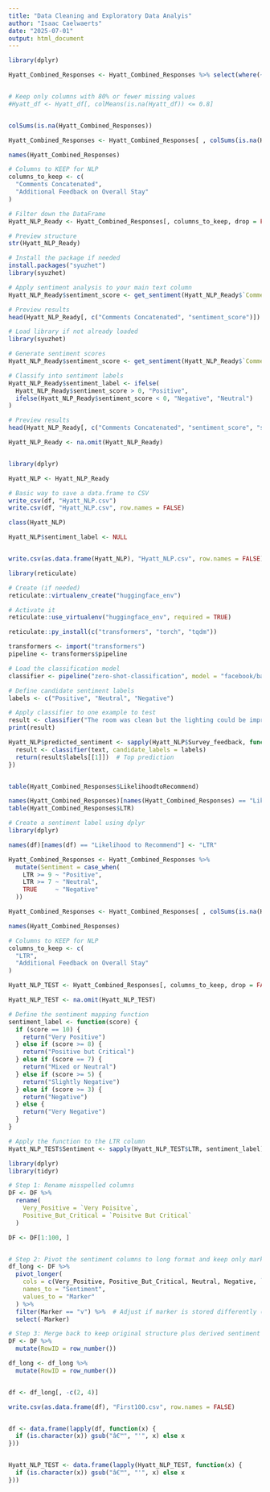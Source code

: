 ```yaml
---
title: "Data Cleaning and Exploratory Data Analyis"
author: "Isaac Caelwaerts"
date: "2025-07-01"
output: html_document
---
```


```r

library(dplyr)

Hyatt_Combined_Responses <- Hyatt_Combined_Responses %>% select(where(~ !all(is.na(.))))


# Keep only columns with 80% or fewer missing values
#Hyatt_df <- Hyatt_df[, colMeans(is.na(Hyatt_df)) <= 0.8]


colSums(is.na(Hyatt_Combined_Responses))

Hyatt_Combined_Responses <- Hyatt_Combined_Responses[ , colSums(is.na(Hyatt_Combined_Responses)) < 12000]

names(Hyatt_Combined_Responses)

# Columns to KEEP for NLP
columns_to_keep <- c(
  "Comments Concatenated",
  "Additional Feedback on Overall Stay"
)

# Filter down the DataFrame
Hyatt_NLP_Ready <- Hyatt_Combined_Responses[, columns_to_keep, drop = FALSE]

# Preview structure
str(Hyatt_NLP_Ready)

# Install the package if needed
install.packages("syuzhet")
library(syuzhet)

# Apply sentiment analysis to your main text column
Hyatt_NLP_Ready$sentiment_score <- get_sentiment(Hyatt_NLP_Ready$`Comments Concatenated`, method = "syuzhet")

# Preview results
head(Hyatt_NLP_Ready[, c("Comments Concatenated", "sentiment_score")])

# Load library if not already loaded
library(syuzhet)

# Generate sentiment scores
Hyatt_NLP_Ready$sentiment_score <- get_sentiment(Hyatt_NLP_Ready$`Comments Concatenated`, method = "syuzhet")

# Classify into sentiment labels
Hyatt_NLP_Ready$sentiment_label <- ifelse(
  Hyatt_NLP_Ready$sentiment_score > 0, "Positive",
  ifelse(Hyatt_NLP_Ready$sentiment_score < 0, "Negative", "Neutral")
)

# Preview results
head(Hyatt_NLP_Ready[, c("Comments Concatenated", "sentiment_score", "sentiment_label")])

Hyatt_NLP_Ready <- na.omit(Hyatt_NLP_Ready)


library(dplyr)

Hyatt_NLP <- Hyatt_NLP_Ready

# Basic way to save a data.frame to CSV
write_csv(df, "Hyatt_NLP.csv")
write.csv(df, "Hyatt_NLP.csv", row.names = FALSE)

class(Hyatt_NLP)

Hyatt_NLP$sentiment_label <- NULL


write.csv(as.data.frame(Hyatt_NLP), "Hyatt_NLP.csv", row.names = FALSE)
```



```r
library(reticulate)

# Create (if needed)
reticulate::virtualenv_create("huggingface_env")

# Activate it
reticulate::use_virtualenv("huggingface_env", required = TRUE)

reticulate::py_install(c("transformers", "torch", "tqdm"))

transformers <- import("transformers")
pipeline <- transformers$pipeline

# Load the classification model
classifier <- pipeline("zero-shot-classification", model = "facebook/bart-large-mnli")

# Define candidate sentiment labels
labels <- c("Positive", "Neutral", "Negative")

# Apply classifier to one example to test
result <- classifier("The room was clean but the lighting could be improved.", candidate_labels = labels)
print(result)

Hyatt_NLP$predicted_sentiment <- sapply(Hyatt_NLP$Survey_feedback, function(text) {
  result <- classifier(text, candidate_labels = labels)
  return(result$labels[[1]])  # Top prediction
})


table(Hyatt_Combined_Responses$LikelihoodtoRecommend)

names(Hyatt_Combined_Responses)[names(Hyatt_Combined_Responses) == "Likelihood to Recommend"] <- "LTR"
table(Hyatt_Combined_Responses$LTR)

# Create a sentiment label using dplyr
library(dplyr)

names(df)[names(df) == "Likelihood to Recommend"] <- "LTR"

Hyatt_Combined_Responses <- Hyatt_Combined_Responses %>%
  mutate(Sentiment = case_when(
    LTR >= 9 ~ "Positive",
    LTR >= 7 ~ "Neutral",
    TRUE     ~ "Negative"
  ))

Hyatt_Combined_Responses <- Hyatt_Combined_Responses[ , colSums(is.na(Hyatt_Combined_Responses)) < 12000]

names(Hyatt_Combined_Responses)

# Columns to KEEP for NLP
columns_to_keep <- c(
  "LTR",
  "Additional Feedback on Overall Stay"
)

Hyatt_NLP_TEST <- Hyatt_Combined_Responses[, columns_to_keep, drop = FALSE]

Hyatt_NLP_TEST <- na.omit(Hyatt_NLP_TEST)

# Define the sentiment mapping function
sentiment_label <- function(score) {
  if (score == 10) {
    return("Very Positive")
  } else if (score >= 8) {
    return("Positive but Critical")
  } else if (score == 7) {
    return("Mixed or Neutral")
  } else if (score >= 5) {
    return("Slightly Negative")
  } else if (score >= 3) {
    return("Negative")
  } else {
    return("Very Negative")
  }
}

# Apply the function to the LTR column
Hyatt_NLP_TEST$Sentiment <- sapply(Hyatt_NLP_TEST$LTR, sentiment_label)


```





```r
library(dplyr)
library(tidyr)

# Step 1: Rename misspelled columns
DF <- DF %>%
  rename(
    Very_Positive = `Very Poisitve`,
    Positive_But_Critical = `Poisitve But Critical`
  )

DF <- DF[1:100, ] 


# Step 2: Pivot the sentiment columns to long format and keep only marked rows
df_long <- DF %>%
  pivot_longer(
    cols = c(Very_Positive, Positive_But_Critical, Neutral, Negative, `Very Negative`),
    names_to = "Sentiment",
    values_to = "Marker"
  ) %>%
  filter(Marker == "v") %>%  # Adjust if marker is stored differently (e.g., TRUE, 1)
  select(-Marker)

# Step 3: Merge back to keep original structure plus derived sentiment
DF <- DF %>%
  mutate(RowID = row_number())

df_long <- df_long %>%
  mutate(RowID = row_number())


df <- df_long[, -c(2, 4)]

write.csv(as.data.frame(df), "First100.csv", row.names = FALSE)


df <- data.frame(lapply(df, function(x) {
  if (is.character(x)) gsub("â€™", "'", x) else x
}))


Hyatt_NLP_TEST <- data.frame(lapply(Hyatt_NLP_TEST, function(x) {
  if (is.character(x)) gsub("â€™", "'", x) else x
}))



```


